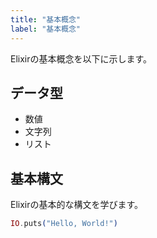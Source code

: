 ```yaml
---
title: "基本概念"
label: "基本概念"
---
```


Elixirの基本概念を以下に示します。

## データ型

- 数値
- 文字列
- リスト

## 基本構文

Elixirの基本的な構文を学びます。

```elixir
IO.puts("Hello, World!")
```
